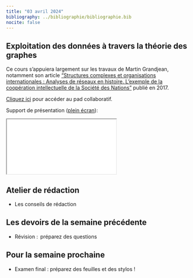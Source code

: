 ```yaml
---
title: "03 avril 2024"
bibliography: ../bibliographie/bibliographie.bib
nocite: false
---
```


## Exploitation des données à travers la théorie des graphes

Ce cours s'appuiera largement sur les travaux de Martin Grandjean, notamment son article ["Structures complexes et organisations internationales : Analyses de réseaux en histoire. L'exemple de la coopération intellectuelle de la Société des Nations"](https://shs.hal.science/halshs-01610098v2) publié en 2017.

::: {.callout-note}

[Cliquez ici](https://demo.hedgedoc.org/YHWKpSIcTmqeyA9RQFlGMg#) pour accéder au pad collaboratif.

:::

Support de présentation ([plein écran](/slides/seance11.html){target="_blank"}):

```{=html}

<iframe src="/slides/seance11.html"></iframe>
```

## Atelier de rédaction

- Les conseils de rédaction

## Les devoirs de la semaine précédente

- Révision :  préparez des questions

## Pour la semaine prochaine

- Examen final : préparez des feuilles et des stylos !


